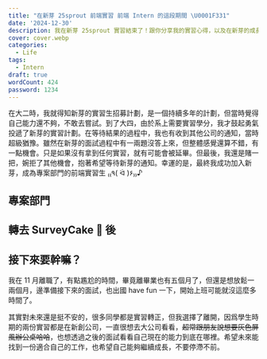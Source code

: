 ```yaml
---
title: "在新芽 25sprout 前端實習 前端 Intern 的這段期間 \U0001F331"
date: '2024-12-30'
description: 我在新芽 25sprout 實習結束了！跟你分享我的實習心得，以及在新芽的成長與收穫。
cover: cover.webp
categories:
  - Life
tags:
  - Intern
draft: true
wordCount: 424
password: 1234
---
```


在大二時，我就得知新芽的實習生招募計劃，是一個持續多年的計劃，但當時覺得自己能力還不夠，不敢去嘗試。到了大四，由於系上需要實習學分，我才鼓起勇氣投遞了新芽的實習計劃。在等待結果的過程中，我也有收到其他公司的通知，當時超級猶豫。雖然在新芽的面試過程中有一兩題沒答上來，但整體感覺還算不錯，有一點機會。只是如果沒有拿到任何實習，就有可能會被延畢。但最後，我還是賭一把，婉拒了其他機會，抱著希望等待新芽的通知。幸運的是，最終我成功加入新芽，成為專案部門的前端實習生 ₍₍٩( ᐛ )۶₎₎♪

## 專案部門

## 轉去 SurveyCake 🍰 後

## 接下來要幹嘛？

我在 11 月離職了，有點尷尬的時間，畢竟離畢業也有五個月了，但還是想放鬆一兩個月，邊準備接下來的面試，也出國 have fun 一下，開始上班可能就沒這麼多時間了。

其實對未來還是挺不安的，很多同學都是實習轉正，但我選擇了離開，因爲學生時期的兩份實習都是在新創公司，一直很想去大公司看看，~~超常跟朋友說想要灰色屏風辦公桌哈哈~~，也想透過之後的面試看看自己現在的能力到底在哪裡。希望未來能找到一份適合自己的工作，也希望自己能夠繼續成長，不要停滯不前。

